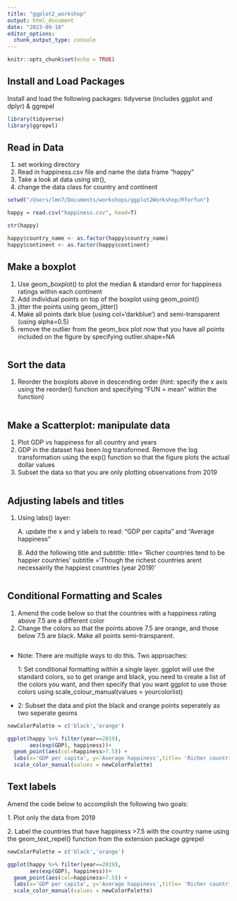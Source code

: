 ```yaml
---
title: "ggplot2_workshop"
output: html_document
date: "2023-09-18"
editor_options: 
  chunk_output_type: console
---
```


```r
knitr::opts_chunk$set(echo = TRUE)
```

## Install and Load Packages

Install and load the following packages: tidyverse (includes ggplot and dplyr) & ggrepel

```r
library(tidyverse)
library(ggrepel)
```

## Read in Data

1.  set working directory
2.  Read in happiness.csv file and name the data frame "happy"
3.  Take a look at data using str(),
4.  change the data class for country and continent

```r

setwd("/Users/lmn7/Documents/workshops/ggplot2Workshop/Rforfun")

happy = read.csv("happiness.csv", head=T)

str(happy)

happy$country_name <- as.factor(happy$country_name)
happy$continent <- as.factor(happy$continent)
```

## Make a boxplot

1.  Use geom_boxplot() to plot the median & standard error for happiness ratings within each continent
2.  Add individual points on top of the boxplot using geom_point()
3.  jitter the points using geom_jitter()
4.  Make all points dark blue (using col='darkblue') and semi-transparent (using alpha=0.5)
5.  remove the outlier from the geom_box plot now that you have all points included on the figure by specifying outlier.shape=NA

```r

```

## Sort the data

1.  Reorder the boxplots above in descending order (hint: specify the x axis using the reorder() function and specifying "FUN = mean" within the function)

```r

```

## Make a Scatterplot: manipulate data

1.  Plot GDP vs happiness for all country and years
2.  GDP in the dataset has been log transformed. Remove the log transformation using the exp() function so that the figure plots the actual dollar values
3.  Subset the data so that you are only plotting observations from 2019

```r

```

## Adjusting labels and titles

1.  Using labs() layer:

    A. update the x and y labels to read: "GDP per capita" and "Average happiness"

    B. Add the following title and subtitle: title= 'Richer countries tend to be happier countries' subtitle ='Though the richest countries arent necessairily the happiest countries (year 2019)'

```r



```

## Conditional Formatting and Scales

1.  Amend the code below so that the countries with a happiness rating above 7.5 are a different color
2.  Change the colors so that the points above 7.5 are orange, and those below 7.5 are black. Make all points semi-transparent.

```r



```

-   Note: There are multiple ways to do this. Two approaches:

    1: Set conditional formatting within a single layer. ggplot will use the standard colors, so to get orange and black, you need to create a list of the colors you want, and then specify that you want ggplot to use those colors using scale_colour_manual(values = yourcolorlist)

-   2: Subset the data and plot the black and orange points seperately as two seperate geoms

```r
newColorPalette = c('black','orange')

ggplot(happy %>% filter(year==2019), 
       aes(exp(GDP), happiness))+
  geom_point(aes(col=happiness>7.5)) +
  labs(x='GDP per capita', y='Average happiness',title= 'Richer countries tend to be happier countries', subtitle='Though the richest countries arent necessairily the happiest countries')+
  scale_color_manual(values = newColorPalette)


```

## Text labels

Amend the code below to accomplish the following two goals:

1\. Plot only the data from 2019

2\. Label the countries that have happiness \>7.5 with the country name using the geom_text_repel() function from the extension package ggrepel

```r
newColorPalette = c('black','orange')

ggplot(happy %>% filter(year==2019), 
       aes(exp(GDP), happiness))+
  geom_point(aes(col=happiness>7.5)) +
  labs(x='GDP per capita', y='Average happiness',title= 'Richer countries tend to be happier countries', subtitle='Though the richest countries arent necessairily the happiest countries')+
  scale_color_manual(values = newColorPalette)

```

